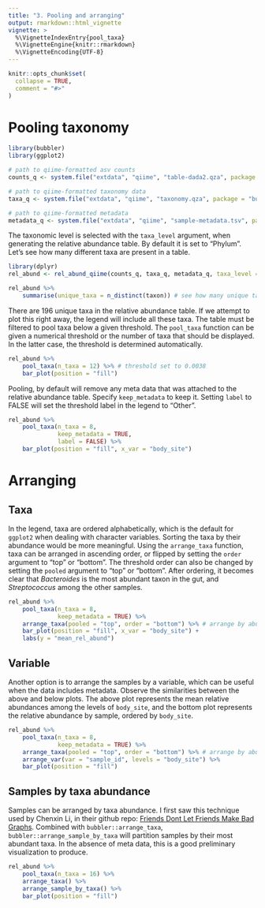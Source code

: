 ```yaml
---
title: "3. Pooling and arranging" 
output: rmarkdown::html_vignette
vignette: >
  %\VignetteIndexEntry{pool_taxa}
  %\VignetteEngine{knitr::rmarkdown}
  %\VignetteEncoding{UTF-8}
---
```


```r
knitr::opts_chunk$set(
  collapse = TRUE,
  comment = "#>"
)
```


# Pooling taxonomy

```r
library(bubbler)
library(ggplot2)
```

```r
# path to qiime-formatted asv counts 
counts_q <- system.file("extdata", "qiime", "table-dada2.qza", package = "bubbler")

# path to qiime-formatted taxonomy data 
taxa_q <- system.file("extdata", "qiime", "taxonomy.qza", package = "bubbler")

# path to qiime-formatted metadata
metadata_q <- system.file("extdata", "qiime", "sample-metadata.tsv", package = "bubbler")
```

The taxonomic level is selected with the `taxa_level` argument, when generating 
the relative abundance table. By default it is set to "Phylum". Let's see how many different taxa are present in a table. 


```r
library(dplyr)
rel_abund <- rel_abund_qiime(counts_q, taxa_q, metadata_q, taxa_level = "Genus")

rel_abund %>%
    summarise(unique_taxa = n_distinct(taxon)) # see how many unique taxa there are 
```

There are 196 unique taxa in the relative abundance table. If we attempt to plot this 
right away, the legend will include all these taxa. The table must be filtered 
to pool taxa below a given threshold. The `pool_taxa` function can be given a numerical
threshold or the number of taxa that should be displayed. In the latter case, the
threshold is determined automatically. 

```r
rel_abund %>%
    pool_taxa(n_taxa = 12) %>% # threshold set to 0.0038
    bar_plot(position = "fill") 
```


Pooling, by default will remove any meta data that was attached to the relative abundance table. Specify `keep_metadata` to keep it. Setting `label` to FALSE will set the threshold label in the legend to "Other". 

```r
rel_abund %>% 
    pool_taxa(n_taxa = 8,
              keep_metadata = TRUE,
              label = FALSE) %>%
    bar_plot(position = "fill", x_var = "body_site")
```


# Arranging 


## Taxa

In the legend, taxa are ordered alphabetically, which is the default for `ggplot2` when dealing with character variables.  Sorting the taxa by their abundance would be more meaningful. Using the `arrange_taxa` function, taxa can be arranged in ascending order, or flipped by setting  the `order` argument to "top" or "bottom". The threshold order can also be changed by setting the `pooled` argument to "top" or "bottom". After ordering, it becomes clear that *Bacteroides* is the most abundant taxon in the gut, and *Streptococcus* among the other samples.

```r
rel_abund %>% 
    pool_taxa(n_taxa = 8,
              keep_metadata = TRUE) %>%
    arrange_taxa(pooled = "top", order = "bottom") %>% # arrange by abundance
    bar_plot(position = "fill", x_var = "body_site") +  
    labs(y = "mean_rel_abund")
```


## Variable

Another option is to arrange the samples by a variable, which can be useful when the data includes metadata. Observe the similarities between the above and below plots. The above plot represents the mean relative abundances among the levels of `body_site`, and the bottom plot represents the relative abundance by sample, ordered by `body_site`. 


```r
rel_abund %>% 
    pool_taxa(n_taxa = 8,
              keep_metadata = TRUE) %>%
    arrange_taxa(pooled = "top", order = "bottom") %>% # arrange by abundance
    arrange_var(var = "sample_id", levels = "body_site") %>%
    bar_plot(position = "fill") 
```


## Samples by taxa abundance

Samples can be arranged by taxa abundance. I first saw this technique used by Chenxin Li, in their github repo: [Friends Dont Let Friends Make Bad Graphs](https://github.com/cxli233/FriendsDontLetFriends/tree/main#13-friends-dont-let-friends-forget-to-reorder-stacked-bar-plot). Combined with `bubbler::arrange_taxa`, `bubbler::arrange_sample_by_taxa` will partition samples by their most abundant taxa. In the absence of meta data, this is a good preliminary visualization to produce. 

```r
rel_abund %>% 
    pool_taxa(n_taxa = 16) %>%
    arrange_taxa() %>% 
    arrange_sample_by_taxa() %>%
    bar_plot(position = "fill") 
```

<!-- TODO: variable by abundance  -->
